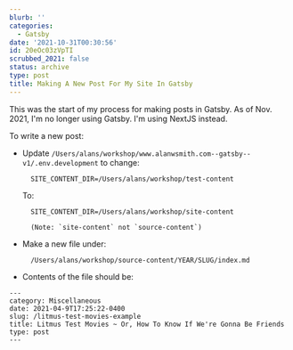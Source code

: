 ```yaml
---
blurb: ''
categories:
  - Gatsby
date: '2021-10-31T00:30:56'
id: 20eOc03zVpTI
scrubbed_2021: false
status: archive
type: post
title: Making A New Post For My Site In Gatsby
---
```


This was the start of my process for making posts in Gatsby. As of Nov. 2021, I'm no longer using Gatsby. I'm using NextJS instead. 



To write a new post:

- Update `/Users/alans/workshop/www.alanwsmith.com--gatsby--v1/.env.development` to change:

        SITE_CONTENT_DIR=/Users/alans/workshop/test-content
    
    To:
    
        SITE_CONTENT_DIR=/Users/alans/workshop/site-content
        
        (Note: `site-content` not `source-content`)
        
        
        
- Make a new file under:

        /Users/alans/workshop/source-content/YEAR/SLUG/index.md
        
- Contents of the file should be:



```
---
category: Miscellaneous
date: 2021-04-9T17:25:22-0400
slug: /litmus-test-movies-example
title: Litmus Test Movies ~ Or, How To Know If We're Gonna Be Friends
type: post
---
```
